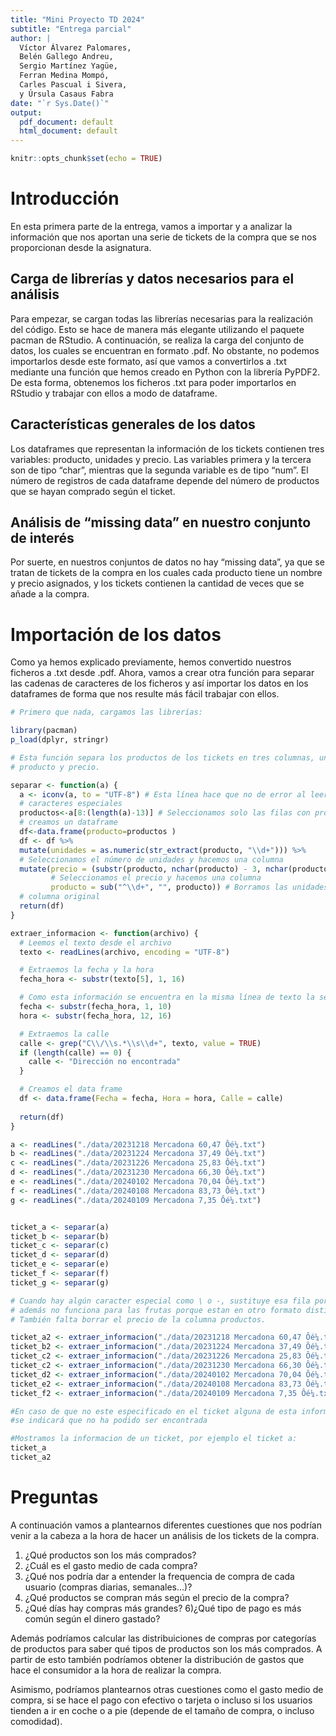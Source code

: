 ```yaml
---
title: "Mini Proyecto TD 2024"
subtitle: "Entrega parcial"
author: |
  Víctor Álvarez Palomares,  
  Belén Gallego Andreu,  
  Sergio Martínez Yagüe,  
  Ferran Medina Mompó,  
  Carles Pascual i Sivera,  
  y Úrsula Casaus Fabra
date: "`r Sys.Date()`"
output:
  pdf_document: default
  html_document: default
---
```


```r
knitr::opts_chunk$set(echo = TRUE)
```

# Introducción

En esta primera parte de la entrega, vamos a importar y a analizar la información que nos aportan una serie de tickets de la compra que se nos proporcionan desde la asignatura.  

## Carga de librerías y datos necesarios para el análisis

Para empezar, se cargan todas las librerías necesarias para la realización del código. Esto se hace de manera más elegante utilizando el paquete pacman de RStudio. A continuación, se realiza la carga del conjunto de datos, los cuales se encuentran en formato .pdf. No obstante, no podemos importarlos desde este formato, así que vamos a convertirlos a .txt mediante una función que hemos creado en Python con la librería PyPDF2. De esta forma, obtenemos los ficheros .txt para poder importarlos en RStudio y trabajar con ellos a modo de dataframe.

## Características generales de los datos

Los dataframes que representan la información de los tickets contienen tres variables: producto, unidades y precio. Las variables primera y la tercera son de tipo "char", mientras que la segunda variable es de tipo "num". El número de registros de cada dataframe depende del número de productos que se hayan comprado según el ticket. 

## Análisis de "missing data" en nuestro conjunto de interés

Por suerte, en nuestros conjuntos de datos no hay "missing data", ya que se tratan de tickets de la compra en los cuales cada producto tiene un nombre y precio asignados, y los tickets contienen la cantidad de veces que se añade a la compra. 

# Importación de los datos

Como ya hemos explicado previamente, hemos convertido nuestros ficheros a .txt desde .pdf. Ahora, vamos a crear otra función para separar las cadenas de caracteres de los ficheros y así importar los datos en los dataframes de forma que nos resulte más fácil trabajar con ellos.

```r
# Primero que nada, cargamos las librerías:

library(pacman)
p_load(dplyr, stringr)

# Esta función separa los productos de los tickets en tres columnas, unidades, 
# producto y precio.

separar <- function(a) {
  a <- iconv(a, to = "UTF-8") # Esta línea hace que no de error al leer 
  # caracteres especiales
  productos<-a[8:(length(a)-13)] # Seleccionamos solo las filas con productos y 
  # creamos un dataframe
  df<-data.frame(producto=productos )
  df <- df %>%
  mutate(unidades = as.numeric(str_extract(producto, "\\d+"))) %>% 
  # Seleccionamos el número de unidades y hacemos una columna
  mutate(precio = (substr(producto, nchar(producto) - 3, nchar(producto))), 
         # Seleccionamos el precio y hacemos una columna
         producto = sub("^\\d+", "", producto)) # Borramos las unidades de la 
  # columna original
  return(df)
}

extraer_informacion <- function(archivo) {
  # Leemos el texto desde el archivo
  texto <- readLines(archivo, encoding = "UTF-8")

  # Extraemos la fecha y la hora
  fecha_hora <- substr(texto[5], 1, 16)

  # Como esta información se encuentra en la misma línea de texto la separamos
  fecha <- substr(fecha_hora, 1, 10)
  hora <- substr(fecha_hora, 12, 16)

  # Extraemos la calle
  calle <- grep("C\\/\\s.*\\s\\d+", texto, value = TRUE)
  if (length(calle) == 0) {
    calle <- "Dirección no encontrada"
  }

  # Creamos el data frame
  df <- data.frame(Fecha = fecha, Hora = hora, Calle = calle)
  
  return(df)
}

a <- readLines("./data/20231218 Mercadona 60,47 Ôé¼.txt")
b <- readLines("./data/20231224 Mercadona 37,49 Ôé¼.txt")
c <- readLines("./data/20231226 Mercadona 25,83 Ôé¼.txt")
d <- readLines("./data/20231230 Mercadona 66,30 Ôé¼.txt")
e <- readLines("./data/20240102 Mercadona 70,04 Ôé¼.txt")
f <- readLines("./data/20240108 Mercadona 83,73 Ôé¼.txt")
g <- readLines("./data/20240109 Mercadona 7,35 Ôé¼.txt")


ticket_a <- separar(a)
ticket_b <- separar(b)
ticket_c <- separar(c)
ticket_d <- separar(d)
ticket_e <- separar(e)
ticket_f <- separar(f)
ticket_g <- separar(g)

# Cuando hay algún caracter especial como \ o -, sustituye esa fila por NAs,
# además no funciona para las frutas porque estan en otro formato distinto.
# También falta borrar el precio de la columna productos.

ticket_a2 <- extraer_informacion("./data/20231218 Mercadona 60,47 Ôé¼.txt")
ticket_b2 <- extraer_informacion("./data/20231224 Mercadona 37,49 Ôé¼.txt")
ticket_c2 <- extraer_informacion("./data/20231226 Mercadona 25,83 Ôé¼.txt")
ticket_c2 <- extraer_informacion("./data/20231230 Mercadona 66,30 Ôé¼.txt")
ticket_d2 <- extraer_informacion("./data/20240102 Mercadona 70,04 Ôé¼.txt")
ticket_e2 <- extraer_informacion("./data/20240108 Mercadona 83,73 Ôé¼.txt")
ticket_f2 <- extraer_informacion("./data/20240109 Mercadona 7,35 Ôé¼.txt")

#En caso de que no este especificado en el ticket alguna de esta información,
#se indicará que no ha podido ser encontrada

#Mostramos la informacion de un ticket, por ejemplo el ticket a:
ticket_a
ticket_a2
```

# Preguntas

A continuación vamos a plantearnos diferentes cuestiones que nos podrían venir a la cabeza a la hora de hacer un análisis de los tickets de la compra. 

1) ¿Qué productos son los más comprados? 
2) ¿Cuál es el gasto medio de cada compra?
3) ¿Qué nos podría dar a entender la frequencia de compra de cada usuario
(compras diarias, semanales...)?
4) ¿Qué productos se compran más según el precio de la compra?
5) ¿Qué días hay compras más grandes?
6)¿Qué tipo de pago es más común según el dinero gastado?

Además podríamos calcular las distribuiciones de compras por categorías de productos para saber qué tipos de productos son los más comprados. A partir de esto también podríamos obtener la distribución de gastos que hace el consumidor a la hora de realizar la compra.

Asimismo, podríamos plantearnos otras cuestiones como el gasto medio de compra, si se hace el pago con efectivo o tarjeta o incluso si los usuarios tienden a ir en coche o a pie (depende de el tamaño de compra, o incluso comodidad).

